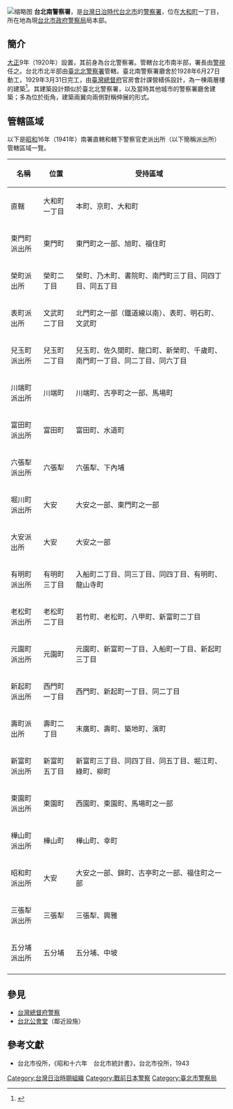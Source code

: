 [[File:台北南警察署.jpg|缩略图]]
'''台北南警察署'''，是[[台灣|台灣]][[台灣日治時期|日治時代]][[台北市|台北市]]的[[警察署|警察署]]，位在[[大和町_(台北市)|大和町]]一丁目，所在地為現[[台北市政府警察局|台北市政府警察局]]局本部。

== 簡介 ==
[[大正|大正]]9年（1920年）設置，其前身為台北警察署。管轄台北市南半部，署長由[[警視|警視]]任之。台北市北半部由[[臺北北警察署|臺北北警察署]]管轄。臺北南警察署廳舍於1928年6月27日動工，1929年3月31日完工，由[[臺灣總督府|臺灣總督府]]官房會計課營繕係設計，為一棟兩層樓的建築<ref>{{Cite web|title=臺北南警署廳舍新築工事概要|url=http://stfj.ntl.edu.tw/cgi-bin/gs32/gsweb.cgi?o=dpjournal&s=id=%22jpli2007-pd-sxt_0705_107_v001n002-no20%22.&searchmode=basic|accessdate=|author=|date=1929-05-05|format=|publisher=臺灣建築會誌|language=}}</ref>。其建築設計類似於臺北北警察署，以及當時其他城市的警察署廳舍建築；多為位於街角，建築兩翼向兩側對稱伸展的形式。

== 管轄區域 ==
以下是[[昭和|昭和]]16年（1941年）南署直轄和轄下警察官吏派出所（以下簡稱派出所）管轄區域一覽。
{| class="wikitable"
!名稱!!位置!!受持區域
|-
|直轄||大和町一丁目||本町、京町、大和町
|-
|東門町派出所||東門町||東門町之一部、旭町、福住町
|-
|榮町派出所||榮町二丁目||榮町、乃木町、書院町、南門町三丁目、同四丁目、同五丁目
|-
|表町派出所||文武町二丁目||北門町之一部（鐵道線以南）、表町、明石町、文武町
|-
|兒玉町派出所||兒玉町二丁目||兒玉町、佐久間町、龍口町、新榮町、千歲町、南門町一丁目、同二丁目、同六丁目
|-
|川端町派出所||川端町||川端町、古亭町之一部、馬場町
|-
|富田町派出所||富田町||富田町、水道町
|-
|六張犁派出所||六張犁||六張犁、下內埔
|-
|堀川町派出所||大安||大安之一部、東門町之一部
|-
|大安派出所||大安||大安之一部
|-
|有明町派出所||有明町三丁目||入船町二丁目、同三丁目、同四丁目、有明町、龍山寺町
|-
|老松町派出所||老松町二丁目||若竹町、老松町、八甲町、新富町二丁目
|-
|元園町派出所||元園町||元園町、新富町一丁目、入船町一丁目、新起町三丁目
|-
|新起町派出所||西門町一丁目||西門町、新起町一丁目、同二丁目
|-
|壽町派出所||壽町二丁目||末廣町、壽町、築地町、濱町
|-
|新富町派出所||新富町五丁目||新富町三丁目、同四丁目、同五丁目、堀江町、綠町、柳町
|-
|東園町派出所||東園町||西園町、東園町、馬場町之一部
|-
|樺山町派出所||樺山町||樺山町、幸町
|-
|昭和町派出所||大安||大安之一部、錦町、古亭町之一部、福住町之一部
|-
|三張犁派出所||三張犁||三張犁、興雅
|-
|五分埔派出所||五分埔||五分埔、中坡
|-
|}

== 參見 ==
* [[台灣總督府警察|台灣總督府警察]]
* [[台北公會堂|台北公會堂]]（鄰近設施）

== 參考文獻 ==
*台北市役所，《昭和十六年　台北市統計書》，台北市役所，1943
<references />
[[Category:台灣日治時期組織|Category:台灣日治時期組織]]
[[Category:戰前日本警察|Category:戰前日本警察]]
[[Category:臺北市警察局|Category:臺北市警察局]]
